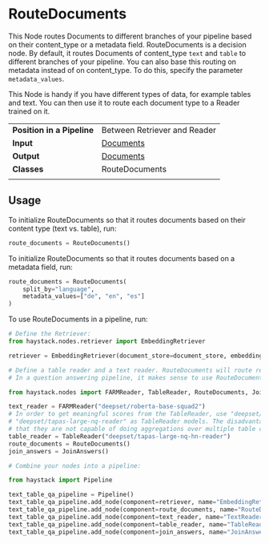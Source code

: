 # RouteDocuments

This Node routes Documents to different branches of your pipeline based on their content_type or a metadata field.
RouteDocuments is a decision node. By default, it routes Documents of content_type `text` and `table` to different branches of your pipeline. You can also base this routing on metadata instead of on content_type. To do this, specify the parameter `metadata_values`.

This Node is handy if you have different types of data, for example tables and text. You can then use it to route each document type to a Reader trained on it.

|||
|-------------|-----------------------------------------------------------------------------------------------------------------------------------------------------------------------------|
|__Position in a Pipeline__| Between Retriever and Reader |
|__Input__       | [Documents](/components/v1.8.0/documents-answers-labels#document)                                                                                                                                                                  |
|__Output__      | [Documents](/components/v1.8.0/documents-answers-labels#document)                                                                                                             |
|__Classes__     | RouteDocuments                                                                                                          |
|||

## Usage

To initialize RouteDocuments so that it routes documents based on their content type (text vs. table), run:

```python
route_documents = RouteDocuments()
```

To initialize RouteDocuments so that it routes documents based on a metadata field, run:

```python
route_documents = RouteDocuments(
    split_by="language",
    metadata_values=["de", "en", "es"]
)
```

To use RouteDocuments in a pipeline, run:

```python
# Define the Retriever:
from haystack.nodes.retriever import EmbeddingRetriever

retriever = EmbeddingRetriever(document_store=document_store, embedding_model="deepset/all-mpnet-base-v2-table")

# Define a table reader and a text reader. RouteDocuments will route relevant documents to the corresponding reader.
# In a question answering pipeline, it makes sense to use RouteDocuments with JoinAnswers:

from haystack.nodes import FARMReader, TableReader, RouteDocuments, JoinAnswers

text_reader = FARMReader("deepset/roberta-base-squad2")
# In order to get meaningful scores from the TableReader, use "deepset/tapas-large-nq-hn-reader" or
# "deepset/tapas-large-nq-reader" as TableReader models. The disadvantage of these models is, however,
# that they are not capable of doing aggregations over multiple table cells.
table_reader = TableReader("deepset/tapas-large-nq-hn-reader")
route_documents = RouteDocuments()
join_answers = JoinAnswers()

# Combine your nodes into a pipeline:

from haystack import Pipeline

text_table_qa_pipeline = Pipeline()
text_table_qa_pipeline.add_node(component=retriever, name="EmbeddingRetriever", inputs=["Query"])
text_table_qa_pipeline.add_node(component=route_documents, name="RouteDocuments", inputs=["EmbeddingRetriever"])
text_table_qa_pipeline.add_node(component=text_reader, name="TextReader", inputs=["RouteDocuments.output_1"])
text_table_qa_pipeline.add_node(component=table_reader, name="TableReader", inputs=["RouteDocuments.output_2"])
text_table_qa_pipeline.add_node(component=join_answers, name="JoinAnswers", inputs=["TextReader", "TableReader"])
```
